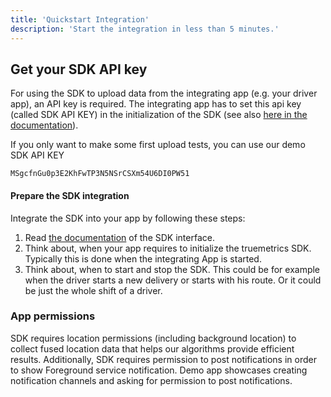 ```yaml
---
title: 'Quickstart Integration'
description: 'Start the integration in less than 5 minutes.'
---
```

## Get your SDK API key

For using the SDK to upload data from the integrating app (e.g. your driver app), an API key is required.
The integrating app has to set this api key (called SDK API KEY) in the initialization of the SDK (see also [here in the documentation](/functions)). 

If you only want to make some first upload tests, you can use our demo SDK API KEY 

`MSgcfnGu0p3E2KhFwTP3N5NSrCSXm54U6DI0PW51`

#### Prepare the SDK integration

Integrate the SDK into your app by following these steps:
  
1. Read [the documentation](/functions) of the SDK interface.
2. Think about, when your app requires to initialize the truemetrics SDK. Typically this is done when the integrating App is started.
3. Think about, when to start and stop the SDK. This could be for example when the driver starts a new delivery or starts with his route. Or it could be just the whole shift of a driver.

### App permissions
SDK requires location permissions (including background location) to collect fused location data that helps our algorithms provide efficient results.
Additionally, SDK requires permission to post notifications in order to show Foreground service notification. Demo app showcases creating notification channels and asking for permission to post notifications.




